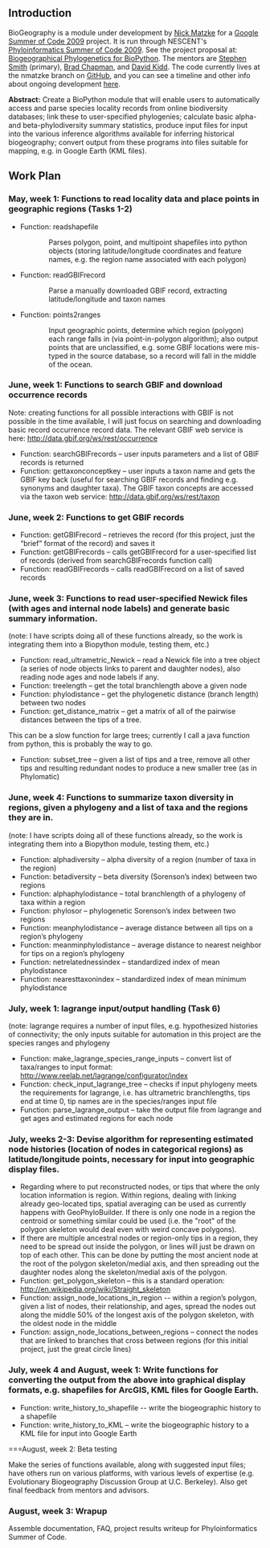 ==Introduction==

BioGeography is a module under development by [[Matzke|Nick Matzke]] for a [http://socghop.appspot.com/program/home/google/gsoc2009 Google Summer of Code 2009] project.  It is run through NESCENT's [https://www.nescent.org/wg_phyloinformatics/Phyloinformatics_Summer_of_Code_2009 Phyloinformatics Summer of Code 2009]. See the project proposal at: [http://socghop.appspot.com/student_project/show/google/gsoc2009/nescent/t124022798250 Biogeographical Phylogenetics for BioPython]. The mentors are [http://blackrim.org/ Stephen Smith] (primary), [http://bcbio.wordpress.com/ Brad Chapman], and [http://evoviz.nescent.org/ David Kidd].  The code currently lives at the nmatzke branch on [http://github.com/nmatzke/biopython/tree/master GitHub], and you can see a timeline and other info about ongoing development [http://github.com/nmatzke/biopython/tree/master here].

'''Abstract:''' Create a BioPython module that will enable users to automatically access and parse species locality records from online biodiversity databases; link these to user-specified phylogenies; calculate basic alpha- and beta-phylodiversity summary statistics, produce input files for input into the various inference algorithms available for inferring historical biogeography; convert output from these programs into files suitable for mapping, e.g. in Google Earth (KML files).

==Work Plan==

===May, week 1: Functions to read locality data and place points in geographic regions (Tasks 1-2)===
* Function: readshapefile
::Parses polygon, point, and multipoint shapefiles into python objects (storing latitude/longitude coordinates and feature names, e.g. the region name associated with each polygon)
* Function: readGBIFrecord
::Parse a manually downloaded GBIF record, extracting latitude/longitude and taxon names
* Function: points2ranges
::Input geographic points, determine which region (polygon) each range falls in (via point-in-polygon algorithm); also output points that are unclassified, e.g. some GBIF locations were mis-typed in the source database, so a record will fall in the middle of the ocean.

===June, week 1: Functions to search GBIF and download occurrence records===

Note: creating functions for all possible interactions with GBIF is not possible in the time available, I will just focus on searching and downloading basic record occurrence record data.  The relevant GBIF web service is here: http://data.gbif.org/ws/rest/occurrence 

* Function: searchGBIFrecords – user inputs parameters and a list of GBIF records is returned
* Function: gettaxonconceptkey – user inputs a taxon name and gets the GBIF key back (useful for searching GBIF records and finding e.g. synonyms and daughter taxa).  The GBIF taxon concepts are accessed via the taxon web service: http://data.gbif.org/ws/rest/taxon 

===June, week 2: Functions to get GBIF records===
* Function: getGBIFrecord – retrieves the record (for this project, just the “brief” format of the record) and saves it
* Function: getGBIFrecords – calls getGBIFrecord for a user-specified list of records (derived from searchGBIFrecords function call)
* Function: readGBIFrecords – calls readGBIFrecord on a list of saved records

===June, week 3: Functions to read user-specified Newick files (with ages and internal node labels) and generate basic summary information.===

(note: I have scripts doing all of these functions already, so the work is integrating them into a Biopython module, testing them, etc.)

* Function: read_ultrametric_Newick – read a Newick file into a tree object (a series of node objects links to parent and daughter nodes), also reading node ages and node labels if any.
* Function: treelength – get the total branchlength above a given node
* Function: phylodistance – get the phylogenetic distance (branch length) between two nodes
* Function: get_distance_matrix – get a matrix of all of the pairwise distances between the tips of a tree.  

This can be a slow function for large trees; currently I call a java function from python, this is probably the way to go.

* Function: subset_tree – given a list of tips and a tree, remove all other tips and resulting redundant nodes to produce a new smaller tree (as in Phylomatic)

===June, week 4: Functions to summarize taxon diversity in regions, given a phylogeny and a list of taxa and the regions they are in.===

(note: I have scripts doing all of these functions already, so the work is integrating them into a Biopython module, testing them, etc.)

* Function: alphadiversity – alpha diversity of a region (number of taxa in the region)
* Function: betadiversity – beta diversity (Sorenson’s index) between two regions
* Function: alphaphylodistance – total branchlength of a phylogeny of taxa within a region
* Function: phylosor – phylogenetic Sorenson’s index between two regions
* Function: meanphylodistance – average distance between all tips on a region’s phylogeny
* Function: meanminphylodistance – average distance to nearest neighbor for tips on a region’s phylogeny
* Function: netrelatednessindex – standardized index of mean phylodistance
* Function: nearesttaxonindex – standardized index of mean minimum phylodistance


===July, week 1: lagrange input/output handling (Task 6)===

(note: lagrange requires a number of input files, e.g. hypothesized histories of connectivity; the only inputs suitable for automation in this project are the species ranges and phylogeny

* Function: make_lagrange_species_range_inputs – convert list of taxa/ranges to input format: http://www.reelab.net/lagrange/configurator/index 
* Function: check_input_lagrange_tree – checks if input phylogeny meets the requirements for lagrange, i.e. has ultrametric branchlengths, tips end at time 0, tip names are in the species/ranges input file
* Function: parse_lagrange_output – take the output file from lagrange and get ages and estimated regions for each node

===July, weeks 2-3: Devise algorithm for representing estimated node histories (location of nodes in categorical regions) as latitude/longitude points, necessary for input into geographic display files.===

* Regarding where to put reconstructed nodes, or tips that where the only location information is region.  Within regions, dealing with linking already geo-located tips, spatial averaging can be used as currently happens with GeoPhyloBuilder.    If there is only one node in a region the centroid or something similar could be used (i.e. the "root" of the polygon skeleton would deal even with weird concave polygons).  
* If there are multiple ancestral nodes or region-only tips in a region, they need to be spread out inside the polygon, or lines will just be drawn on top of each other.  This can be done by putting the most ancient node at the root of the polygon skeleton/medial axis, and then spreading out the daughter nodes along the skeleton/medial axis of the polygon.
* Function: get_polygon_skeleton – this is a standard operation: http://en.wikipedia.org/wiki/Straight_skeleton 
* Function: assign_node_locations_in_region -- within a region’s polygon, given a list of nodes, their relationship, and ages, spread the nodes out along the middle 50% of the longest axis of the polygon skeleton, with the oldest node in the middle
* Function: assign_node_locations_between_regions – connect the nodes that are linked to branches that cross between regions (for this initial project, just the great circle lines)

===July, week 4 and August, week 1: Write functions for converting the output from the above into graphical display formats, e.g. shapefiles for ArcGIS, KML files for Google Earth.===
* Function: write_history_to_shapefile -- write the biogeographic history to a shapefile
* Function: write_history_to_KML – write the biogeographic history to a KML file for input into Google Earth

===August, week 2: Beta testing

Make the series of functions available, along with suggested input files; have others run on various platforms, with various levels of expertise (e.g. Evolutionary Biogeography Discussion Group at U.C. Berkeley). Also get final feedback from mentors and advisors.

===August, week 3: Wrapup===

Assemble documentation, FAQ, project results writeup for Phyloinformatics Summer of Code.